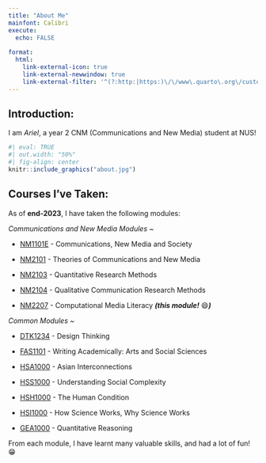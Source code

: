 ```yaml
---
title: "About Me"
mainfont: Calibri
execute:
  echo: FALSE
  
format: 
  html: 
    link-external-icon: true
    link-external-newwindow: true
    link-external-filter: '^(?:http:|https:)\/\/www\.quarto\.org\/custom'
---
```


## **Introduction:**

I am *Ariel*, a year 2 CNM (Communications and New Media) student at NUS!

```r
#| eval: TRUE
#| out.width: "50%"
#| fig-align: center
knitr::include_graphics("about.jpg")
```

## **Courses I've Taken:**

As of **end-2023**, I have taken the following modules:

*Communications and New Media Modules* \~

-   [NM1101E](https://nusmods.com/courses/NM1101E/communications-new-media-and-society) - Communications, New Media and Society

-   [NM2101](https://nusmods.com/courses/NM2101/theories-of-communications-and-new-media) - Theories of Communications and New Media

-   [NM2103](https://nusmods.com/courses/NM2103/quantitative-research-methods) - Quantitative Research Methods

-   [NM2104](https://nusmods.com/courses/NM2104/qualitative-communication-research-methods) - Qualitative Communication Research Methods

-   [NM2207](https://nusmods.com/courses/NM2207/computational-media-literacy) - Computational Media Literacy ***(this module!*** 😄***)***

*Common Modules \~*

-   [DTK1234](https://nusmods.com/courses/DTK1234/design-thinking) - Design Thinking

-   [FAS1101](https://nusmods.com/courses/FAS1101/writing-academically-arts-and-social-sciences) - Writing Academically: Arts and Social Sciences

-   [HSA1000](https://nusmods.com/courses/HSA1000/asian-interconnections) - Asian Interconnections

-   [HSS1000](https://nusmods.com/courses/HSS1000/understanding-social-complexity) - Understanding Social Complexity

-   [HSH1000](https://nusmods.com/courses/HSH1000/the-human-condition) - The Human Condition

-   [HSI1000](https://nusmods.com/courses/HSI1000/how-science-works-why-science-works) - How Science Works, Why Science Works

-   [GEA1000](https://nusmods.com/courses/GEA1000/quantitative-reasoning-with-data) - Quantitative Reasoning

From each module, I have learnt many valuable skills, and had a lot of fun! 😁
